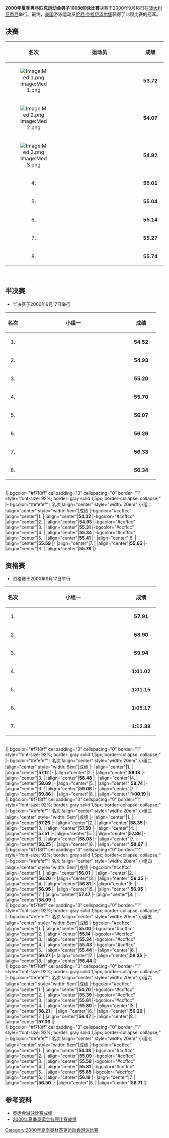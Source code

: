 {{2000年夏季奥林匹克运动会游泳比赛}}
'''2000年夏季奥林匹克运动会男子100米仰泳比赛'''决赛于2000年9月18日在[[澳大利亚|澳大利亚]][[悉尼|悉尼]]举行。最终，[[美国|美国]]游泳运动员[[伦尼·克拉伊泽尔堡|伦尼·克拉伊泽尔堡]]获得了此项比赛的冠军。

==决赛==
{| bgcolor="#f7f8ff" cellpadding="3" cellspacing="0" border="1" style="font-size: 92%; border: gray solid 1,5px; border-collapse: collapse;"
|- bgcolor="#efefef"
! 名次
!align="center" style="width: 20em"|运动员
!align="center" style="width: 5em"|成绩
|-
|align="center"|[[Image:Med_1.png|Image:Med 1.png]]
|{{flagIOCathlete|[[伦尼·克拉伊泽尔堡|伦尼·克拉伊泽尔堡]]|USA|2000年夏季}}
|align="center"|'''53.72'''
|-
|align="center"|[[Image:Med_2.png|Image:Med 2.png]]
|{{flagIOCathlete|[[马修·韦尔什|马修·韦尔什]]|AUS|2000年夏季r}}
|align="center"|'''54.07'''
|-
|align="center"|[[Image:Med_3.png|Image:Med 3.png]]
|{{flagIOCathlete|[[施蒂夫·特洛克|施蒂夫·特洛克]]|GER|2000年夏季}}
|align="center"|'''54.82'''
|-
|align="center"|4.
|{{flagIOCathlete|[[Josh_Watson|Josh Watson]]|AUS|2000年夏季}}
|align="center"|'''55.01'''
|-
|align="center"|5.
|{{flagIOCathlete|[[Bartosz_Kizierowski|Bartosz Kizierowski]]|POL|2000年夏季}}
|align="center"|'''55.04'''
|-
|align="center"|6.
|{{flagIOCathlete|[[内尔·沃克|内尔·沃克]]|USA|2000年夏季}}
|align="center"|'''55.14'''
|-
|align="center"|7.
|{{flagIOCathlete|[[斯蒂芬·德瑞森|斯蒂芬·德瑞森]]|GER|2000年夏季}}
|align="center"|'''55.27'''
|-
|align="center"|8.
|{{flagIOCathlete|[[Eithan_Urbach|Eithan Urbach]]|ISR|2000年夏季}}
|align="center"|'''55.74'''
|}
<br>

==半决赛==
* 半决赛于2000年9月17日举行
{| bgcolor="#f7f8ff" cellpadding="3" cellspacing="0" border="1" style="font-size: 92%; border: gray solid 1,5px; border-collapse: collapse;"
|- bgcolor="#efefef"
! 名次
!align="center" style="width: 20em"|小组一
!align="center" style="width: 5em"|成绩
|-bgcolor="#ccffcc"
|align="center"|1.
|{{flagIOCathlete|[[马修·韦尔什|马修·韦尔什]]|AUS|2000年夏季}}
|align="center"|'''54.52'''
|-bgcolor="#ccffcc"
|align="center"|2.
|{{flagIOCathlete|[[Josh_Watson|Josh Watson]]|AUS|2000年夏季}}
|align="center"|'''54.93'''
|-bgcolor="#ccffcc"
|align="center"|3.
|{{flagIOCathlete|[[内尔·沃克|内尔·沃克]]|USA|2000年夏季}}
|align="center"|'''55.20'''
|-
|align="center"|4.
|{{flagIOCathlete|[[Chris_Renaud|Chris Renaud]]|CAN|2000年夏季}}
|align="center"|'''55.70'''
|-
|align="center"|5.
|{{flagIOCathlete|[[Alexandre_Massura|Alexandre Massura]]|BRA|2000年夏季}}
|align="center"|'''56.07'''
|-
|align="center"|6.
|{{flagIOCathlete|[[Gordan_Kožulj|Gordan Kožulj]]|CRO|2000年夏季}}
|align="center"|'''56.26'''
|-
|align="center"|7.
|{{flagIOCathlete|[[David_Ortega|David Ortega]]|ESP|2000年夏季}}
|align="center"|'''56.33'''
|-
|align="center"|8.
|{{flagIOCathlete|[[Adam_Ruckwood|Adam Ruckwood]]|GBR|2000年夏季}}
|align="center"|'''56.34'''
|}
<br>
{| bgcolor="#f7f8ff" cellpadding="3" cellspacing="0" border="1" style="font-size: 92%; border: gray solid 1,5px; border-collapse: collapse;"
|- bgcolor="#efefef"
! 名次
!align="center" style="width: 20em"|小组二
!align="center" style="width: 5em"|成绩
|-bgcolor="#ccffcc"
|align="center"|1.
|{{flagIOCathlete|[[伦尼·克拉伊泽尔堡|伦尼·克拉伊泽尔堡]]|USA|2000年夏季}}
|align="center"|'''54.32'''
|-bgcolor="#ccffcc"
|align="center"|2.
|{{flagIOCathlete|[[施蒂夫·特洛克|施蒂夫·特洛克]]|GER|2000年夏季}}
|align="center"|'''54.95'''
|-bgcolor="#ccffcc"
|align="center"|3.
|{{flagIOCathlete|[[Eithan_Urbach|Eithan Urbach]]|ISR|2000年夏季}}
|align="center"|'''55.31'''
|-bgcolor="#ccffcc"
|align="center"|4.
|{{flagIOCathlete|[[Bartosz_Kizierowski|Bartosz Kizierowski]]|POL|2000年夏季}}
|align="center"|'''55.34'''
|-bgcolor="#ccffcc"
|align="center"|5.
|{{flagIOCathlete|[[斯蒂芬·德瑞森|斯蒂芬·德瑞森]]|GER|2000年夏季}}
|align="center"|'''55.41'''
|-
|align="center"|6.
|{{flagIOCathlete|[[Rodolfo_Falcón|Rodolfo Falcón]]|CUB|2000年夏季}}
|align="center"|'''55.59'''
|-
|align="center"|7.
|{{flagIOCathlete|[[Péter_Horváth|Péter Horváth]]|HUN|2000年夏季}}
|align="center"|'''55.65'''
|-
|align="center"|8.
|{{flagIOCathlete|[[Simon_Dufour|Simon Dufour]]|FRA|2000年夏季}}
|align="center"|'''55.79'''
|}
<br>

==资格赛==
*资格赛于2000年9月17日举行
{| bgcolor="#f7f8ff" cellpadding="3" cellspacing="0" border="1" style="font-size: 92%; border: gray solid 1,5px; border-collapse: collapse;"
|- bgcolor="#efefef"
! 名次
!align="center" style="width: 20em"|小组一
!align="center" style="width: 5em"|成绩
|-
|align="center"|1.
|{{flagIOCathlete|[[Alexandru_Ivlev|Alexandru Ivlev]]|MDA|2000年夏季}}
|align="center"|'''57.91'''
|-
|align="center"|2.
|{{flagIOCathlete|[[Benjamin_Lo-Pinto|Benjamin Lo-Pinto]]|SEY|2000年夏季}}
|align="center"|'''58.90'''
|-
|align="center"|3.
|{{flagIOCathlete|[[Germán_Martínez_(swimmer)|Germán Martínez]]|COL|2000年夏季}}
|align="center"|'''59.94'''
|-
|align="center"|4.
|{{flagIOCathlete|[[Pavel_Sidorov|Pavel Sidorov]]|KAZ|2000年夏季}}
|align="center"|'''1:01.02'''
|-
|align="center"|5.
|{{flagIOCathlete|[[Mauricio_Prudencio|Mauricio Prudencio]]|BOL|2000年夏季}}
|align="center"|'''1:01.15'''
|-
|align="center"|6.
|{{flagIOCathlete|[[Faisal_Al-Mahmeed|Faisal Al-Mahmeed]]|KUW|2000年夏季}}
|align="center"|'''1:05.17'''
|-
|align="center"|7.
|{{flagIOCathlete|[[Welbert_Samuel|Welbert Samuel]]|FSM|2000年夏季}}
|align="center"|'''1:12.38'''
|}
<br>
{| bgcolor="#f7f8ff" cellpadding="3" cellspacing="0" border="1" style="font-size: 92%; border: gray solid 1,5px; border-collapse: collapse;"
|- bgcolor="#efefef"
! 名次
!align="center" style="width: 20em"|小组二
!align="center" style="width: 5em"|成绩
|-
|align="center"|1.
|{{flagIOCathlete|[[Sung_Min_(swimmer)|Sung Min]]|KOR|2000年夏季}}
|align="center"|'''57.12'''
|-
|align="center"|2.
|{{flagIOCathlete|[[Diego_Gallo|Diego Gallo]]|URU|2000年夏季}}
|align="center"|'''58.18''' 
|-
|align="center"|3.
|{{flagIOCathlete|[[Dulyarit_Phuangthong|Dulyarit Phuangthong]]|THA|2000年夏季}}
|align="center"|'''58.48'''
|-
|align="center"|4.
|{{flagIOCathlete|[[Gary_Tan|Gary Tan]]|SIN|2000年夏季}}
|align="center"|'''58.69'''
|-
|align="center"|5.
|{{flagIOCathlete|[[Mehdi_Addadi|Mehdi Addadi]]|ALG|2000年夏季}}
|align="center"|'''58.74'''
|-
|align="center"|6.
|{{flagIOCathlete|[[Mike_Fung_A_Wing|Mike Fung A Wing]]|SUR|2000年夏季}}
|align="center"|'''59.06'''
|-
|align="center"|7.
|{{flagIOCathlete|[[Konstantin_Prayhkin|Konstantin Prayhkin]]|KGZ|2000年夏季}}
|align="center"|'''59.86'''
|-
|align="center"|8.
|{{flagIOCathlete|[[Nicholas_Neckles|Nicholas Neckles]]|BAR|2000年夏季}}
|align="center"|'''1:00.19'''
|}
<br>
{| bgcolor="#f7f8ff" cellpadding="3" cellspacing="0" border="1" style="font-size: 92%; border: gray solid 1,5px; border-collapse: collapse;"
|- bgcolor="#efefef"
! 名次
!align="center" style="width: 20em"|小组三
!align="center" style="width: 5em"|成绩
|-
|align="center"|1.
|{{flagIOCathlete|[[Blaž_Medvešek|Blaž Medvešek]]|SLO|2000年夏季}}
|align="center"|'''57.26'''
|-
|align="center"|2.
|{{flagIOCathlete|[[Markus_Rogan|Markus Rogan]]|AUT|2000年夏季}}
|align="center"|'''58.35'''
|-
|align="center"|3.
|{{flagIOCathlete|[[Philipp_Gilgen|Philipp Gilgen]]|SUI|2000年夏季}}
|align="center"|'''57.50'''
|-
|align="center"|4.
|{{flagIOCathlete|[[Mattias_Ohlin|Mattias Ohlin]]|SWE|2000年夏季}}
|align="center"|'''57.51'''
|-
|align="center"|5.
|{{flagIOCathlete|[[Scott_Talbot-Cameron|Scott Talbot-Cameron]]|NZL|2000年夏季}}
|align="center"|'''57.86'''
|-
|align="center"|6.
|{{flagIOCathlete|[[Ivan_Angelov|Ivan Angelov]]|BUL|2000年夏季}}
|align="center"|'''58.03'''
|-
|align="center"|7.
|{{flagIOCathlete|[[Milorad_Čavić|Milorad Čavić]]|YUG|2000年夏季}}
|align="center"|'''58.25'''
|-
|align="center"|8.
|{{flagIOCathlete|[[Haitham_Hassan|Haitham Hassan]]|EGY|2000年夏季}}
|align="center"|'''58.67'''
|}
<br>     
{| bgcolor="#f7f8ff" cellpadding="3" cellspacing="0" border="1" style="font-size: 92%; border: gray solid 1,5px; border-collapse: collapse;"
|- bgcolor="#efefef"
! 名次
!align="center" style="width: 20em"|小组四
!align="center" style="width: 5em"|成绩
|-bgcolor="#ccffcc"
|align="center"|1.
|{{flagIOCathlete|[[Simon_Dufour|Simon Dufour]]|FRA|2000年夏季}}
|align="center"|'''56.01'''
|-
|align="center"|2.
|{{flagIOCathlete|[[Serguei_Ostaptchouk|Serguei Ostaptchouk]]|RUS|2000年夏季}}
|align="center"|'''56.26'''
|-
|align="center"|3.
|{{flagIOCathlete|[[Răzvan_Florea|Răzvan Florea]]|ROU|2000年夏季}}
|align="center"|'''56.35'''
|-
|align="center"|4.
|{{flagIOCathlete|[[Alex_Lim|Alex Lim]]|MAS|2000年夏季}}
|align="center"|'''56.81'''
|-
|align="center"|5.
|{{flagIOCathlete|[[Miroslav_Machovic|Miroslav Machovic]]|SVK|2000年夏季}}
|align="center"|'''56.95'''
|-
|align="center"|5.
|{{flagIOCathlete|[[Nuno_Laurentino|Nuno Laurentino]]|POR|2000年夏季}}
|align="center"|'''56.95'''
|-
|align="center"|7.
|{{flagIOCathlete|[[欧阳鲲鹏|欧阳鲲鹏]]|CHN|2000年夏季}}
|align="center"|'''57.47'''
|-
|align="center"|8.
|{{flagIOCathlete|[[Eduardo_German_Otero|Eduardo German Otero]]|ARG|2000年夏季}}
|align="center"|'''58.09'''
|}
<br>
{| bgcolor="#f7f8ff" cellpadding="3" cellspacing="0" border="1" style="font-size: 92%; border: gray solid 1,5px; border-collapse: collapse;"
|- bgcolor="#efefef"
! 名次
!align="center" style="width: 20em"|小组五
!align="center" style="width: 5em"|成绩
|-bgcolor="#ccffcc"
|align="center"|1.
|{{flagIOCathlete|[[施蒂夫·特洛克|施蒂夫·特洛克]]|GER|2000年夏季}}
|align="center"|'''55.00'''
|-bgcolor="#ccffcc"
|align="center"|2.
|{{flagIOCathlete|[[Bartosz_Kizierowski|Bartosz Kizierowski]]|POL|2000年夏季}}
|align="center"|'''55.14'''
|-bgcolor="#ccffcc"
|align="center"|3.
|{{flagIOCathlete|[[内尔·沃克|内尔·沃克]]|USA|2000 年夏季}}
|align="center"|'''55.34'''
|-bgcolor="#ccffcc"
|align="center"|4.
|{{flagIOCathlete|[[Gordan_Kožulj|Gordan Kožulj]]|CRO|2000年夏季}}
|align="center"|'''55.43'''
|-bgcolor="#ccffcc"
|align="center"|5.
|{{flagIOCathlete|[[Eithan_Urbach|Eithan Urbach]]|ISR|2000年夏季}}
|align="center"|'''55.44'''
|-
|align="center"|6.
|{{flagIOCathlete|[[Mariusz_Siembida|Mariusz Siembida]]|POL|2000年夏季}}
|align="center"|'''56.27'''
|-
|align="center"|7.
|{{flagIOCathlete|[[埃马努埃莱·梅里西|埃马努埃莱·梅里西]]|ITA|2000年夏季}}
|align="center"|'''56.35'''
|-
|align="center"|8.
|{{flagIOCathlete|[[Rogério_Romero|Rogério Romero]]|BRA|2000年夏季}}
|align="center"|'''56.44'''
|}
<br>
{| bgcolor="#f7f8ff" cellpadding="3" cellspacing="0" border="1" style="font-size: 92%; border: gray solid 1,5px; border-collapse: collapse;"
|- bgcolor="#efefef"
! 名次
!align="center" style="width: 20em"|小组六
!align="center" style="width: 5em"|成绩
|-bgcolor="#ccffcc"
|align="center"|1.
|{{flagIOCathlete|[[马修·韦尔什|马修·韦尔什]]|AUS|2000年夏季}}
|align="center"|'''54.70'''
|-bgcolor="#ccffcc"
|align="center"|2.
|{{flagIOCathlete|[[斯蒂芬·德瑞森|斯蒂芬·德瑞森]]|GER|2000年夏季}}
|align="center"|'''55.39'''
|-bgcolor="#ccffcc"
|align="center"|3.
|{{flagIOCathlete|[[Rodolfo_Falcón|Rodolfo Falcón]]|CUB|2000年夏季}}
|align="center"|'''55.61'''
|-bgcolor="#ccffcc"
|align="center"|4.
|{{flagIOCathlete|[[David_Ortega|David Ortega]]|ESP|2000年夏季}}
|align="center"|'''55.80'''
|-
|align="center"|5.
|{{flagIOCathlete|[[Derya_Büyükuncu|Derya Büyükuncu]]|TUR|2000年夏季}}
|align="center"|'''56.21'''
|-
|align="center"|6.
|{{flagIOCathlete|[[Marko_Strahija|Marko Strahija]]|CRO|2000年夏季}}
|align="center"|'''56.26'''
|-
|align="center"|7.
|{{flagIOCathlete|[[Darius_Grigalionis|Darius Grigalionis]]|LTU|2000年夏季}}
|align="center"|'''56.47'''
|-
|align="center"|8.
|{{flagIOCathlete|[[Simon_Thirsk|Simon Thirsk]]|RSA|2000年夏季}}
|align="center"|'''57.06'''
|}
<br>
{| bgcolor="#f7f8ff" cellpadding="3" cellspacing="0" border="1" style="font-size: 92%; border: gray solid 1,5px; border-collapse: collapse;"
|- bgcolor="#efefef"
! 名次
!align="center" style="width: 20em"|小组七
!align="center" style="width: 5em"|成绩
|-bgcolor="#ccffcc"
|align="center"|1.
|{{flagIOCathlete|[[伦尼·克拉伊泽尔堡|伦尼·克拉伊泽尔堡]]|USA|2000年夏季}}
|align="center"|'''54.38'''
|-bgcolor="#ccffcc"
|align="center"|2.
|{{flagIOCathlete|[[Josh_Watson|Josh Watson]]|AUS|2000年夏季}}
|align="center"|'''55.09'''
|-bgcolor="#ccffcc"
|align="center"|3.
|{{flagIOCathlete|[[Alexandre_Massura|Alexandre Massura]]|BRA|2000年夏季}}
|align="center"|'''55.58'''
|-bgcolor="#ccffcc"
|align="center"|4.
|{{flagIOCathlete|[[Péter_Horváth|Péter Horváth]]|HUN|2000年夏季}}
|align="center"|'''55.81'''
|-bgcolor="#ccffcc"
|align="center"|5.
|{{flagIOCathlete|[[Chris_Renaud|Chris Renaud]]|CAN|2000年夏季}}
|align="center"|'''55.85'''
|-bgcolor="#ccffcc"
|align="center"|6.
|{{flagIOCathlete|[[Adam_Ruckwood|Adam Ruckwood]]|GBR|2000年夏季}}
|align="center"|'''56.19'''
|-
|align="center"|7.
|{{flagIOCathlete|[[Mark_Versfeld|Mark Versfeld]]|CAN|2000年夏季}}
|align="center"|'''56.50'''
|-
|align="center"|8.
|{{flagIOCathlete|[[Volodymyr_Nikolaychuk|Volodymyr Nikolaychuk]]|UKR|2000年夏季}}
|align="center"|'''56.71'''
|}

==参考资料==
* [http://www.usaswimming.org/USASWeb/_Rainbow/2000%20Olympics/6491324e-f89a-428d-a3a5-72190602d288/2000_olympics_200mback_men.html 奥运会游泳比赛成绩] {{Wayback|url=http://www.usaswimming.org/USASWeb/_Rainbow/2000%20Olympics/6491324e-f89a-428d-a3a5-72190602d288/2000_olympics_200mback_men.html |date=20070930185441 }}
* [https://web.archive.org/web/20100606071339/http://www.schoolsports.com.cn/info/info.asp?info_ID=2814 2000年夏季奥运会各项比赛成绩]
[[Category:2000年夏季奥林匹克运动会游泳比赛|Category:2000年夏季奥林匹克运动会游泳比赛]]